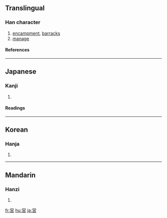 {{see|營}}

==Translingual==
===Han character===
{{Han char|rn=30|rad=口|as=09|sn=12|four=|canj=火月口竹口 (FBRHR), 火月口口 (FBRR)}}
# [[encampment]], [[barracks]]
# [[manage]]
====References====
{{Han ref|kx=0201.121|dkj=04025|dj=0424.040|hdz=10661.081|uh=55B6|ud=21942}}
----
==Japanese==
===Kanji===
{{ja-kanji|grade=5|rs=口09}}
# {{defn|Japanese}} 
====Readings====
{{ja-readings|on=[[えい]] (ei)|kun=[[いとなむ]] (itonamu), [[いとなみ]] (itonami)}}
----
==Korean==
===Hanja===
{{ko-hanja|hangeul=영|rv=yeong|mr=yŏng}}
# {{defn|Korean}}
----
==Mandarin==
===Hanzi===
{{cmn-hanzi|pin=[[yíng]] ([[ying2]])|wg=ying<sup>2</sup>}}
# {{defn|Mandarin}}

[[fr:営]]
[[hu:営]]
[[ja:営]]